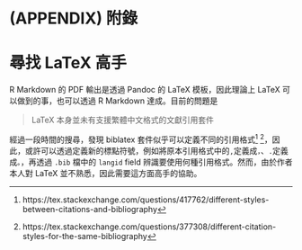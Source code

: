 # (APPENDIX) 附錄 {-}

# 尋找 LaTeX 高手 {#latex-cite-pkg}

R Markdown 的 PDF 輸出是透過 Pandoc 的 LaTeX 模板，因此理論上 LaTeX 可以做到的事，也可以透過 R Markdown 達成。目前的問題是

> LaTeX 本身並未有支援繁體中文格式的文獻引用套件

經過一段時間的搜尋，發現 biblatex 套件似乎可以定義不同的引用格式[^biblatex] [^biblatex2]，因此，或許可以透過定義新的標點符號，例如將原本引用格式中的`,`定義成`，`、`.`定義成`。`，再透過 `.bib` 檔中的 `langid` field 辨識要使用何種引用格式。然而，由於作者本人對 LaTeX 並不熟悉，因此需要這方面高手的協助。


[^biblatex]: https://tex.stackexchange.com/questions/417762/different-styles-between-citations-and-bibliography

[^biblatex2]: https://tex.stackexchange.com/questions/377308/different-citation-styles-for-the-same-bibliography